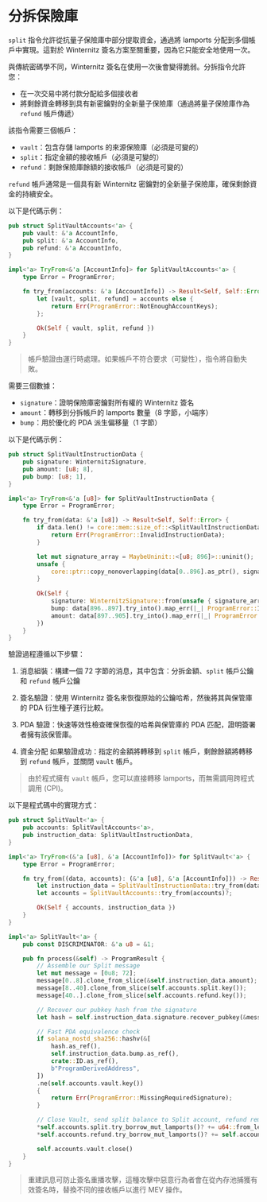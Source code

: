 # 分拆保險庫

`split` 指令允許從抗量子保險庫中部分提取資金，通過將 lamports 分配到多個帳戶中實現。這對於 Winternitz 簽名方案至關重要，因為它只能安全地使用一次。

與傳統密碼學不同，Winternitz 簽名在使用一次後會變得脆弱。分拆指令允許您：
- 在一次交易中將付款分配給多個接收者
- 將剩餘資金轉移到具有新密鑰對的全新量子保險庫（通過將量子保險庫作為 `refund` 帳戶傳遞）

<ArticleSection name="所需帳戶" id="required-accounts" level="h2" />

該指令需要三個帳戶：

- `vault`：包含存儲 lamports 的來源保險庫（必須是可變的）
- `split`：指定金額的接收帳戶（必須是可變的）  
- `refund`：剩餘保險庫餘額的接收帳戶（必須是可變的）

`refund` 帳戶通常是一個具有新 Winternitz 密鑰對的全新量子保險庫，確保剩餘資金的持續安全。

以下是代碼示例：

```rust
pub struct SplitVaultAccounts<'a> {
    pub vault: &'a AccountInfo,
    pub split: &'a AccountInfo,
    pub refund: &'a AccountInfo,
}

impl<'a> TryFrom<&'a [AccountInfo]> for SplitVaultAccounts<'a> {
    type Error = ProgramError;

    fn try_from(accounts: &'a [AccountInfo]) -> Result<Self, Self::Error> {
        let [vault, split, refund] = accounts else {
            return Err(ProgramError::NotEnoughAccountKeys);
        };

        Ok(Self { vault, split, refund })
    }
}
```

> 帳戶驗證由運行時處理。如果帳戶不符合要求（可變性），指令將自動失敗。

<ArticleSection name="指令數據" id="instruction-data" level="h2" />

需要三個數據：
- `signature`：證明保險庫密鑰對所有權的 Winternitz 簽名
- `amount`：轉移到分拆帳戶的 lamports 數量（8 字節，小端序）
- `bump`：用於優化的 PDA 派生偏移量（1 字節）

以下是代碼示例：

```rust
pub struct SplitVaultInstructionData {
    pub signature: WinternitzSignature,
    pub amount: [u8; 8],
    pub bump: [u8; 1],
}

impl<'a> TryFrom<&'a [u8]> for SplitVaultInstructionData {
    type Error = ProgramError;

    fn try_from(data: &'a [u8]) -> Result<Self, Self::Error> {
        if data.len() != core::mem::size_of::<SplitVaultInstructionData>() {
            return Err(ProgramError::InvalidInstructionData);
        }

        let mut signature_array = MaybeUninit::<[u8; 896]>::uninit();
        unsafe {
            core::ptr::copy_nonoverlapping(data[0..896].as_ptr(), signature_array.as_mut_ptr() as *mut u8, 896);
        }
        
        Ok(Self { 
            signature: WinternitzSignature::from(unsafe { signature_array.assume_init() }),
            bump: data[896..897].try_into().map_err(|_| ProgramError::InvalidInstructionData)?,
            amount: data[897..905].try_into().map_err(|_| ProgramError::InvalidInstructionData)?,
        })
    }
}
```

<ArticleSection name="指令邏輯" id="instruction-logic" level="h2" />

驗證過程遵循以下步驟：

1. 消息組裝：構建一個 72 字節的消息，其中包含：分拆金額、`split` 帳戶公鑰和 `refund` 帳戶公鑰

2. 簽名驗證：使用 Winternitz 簽名來恢復原始的公鑰哈希，然後將其與保管庫的 PDA 衍生種子進行比較。

3. PDA 驗證：快速等效性檢查確保恢復的哈希與保管庫的 PDA 匹配，證明簽署者擁有該保管庫。

4. 資金分配 如果驗證成功：指定的金額將轉移到 `split` 帳戶，剩餘餘額將轉移到 `refund` 帳戶，並關閉 `vault` 帳戶。

> 由於程式擁有 `vault` 帳戶，您可以直接轉移 lamports，而無需調用跨程式調用 (CPI)。

以下是程式碼中的實現方式：

```rust
pub struct SplitVault<'a> {
    pub accounts: SplitVaultAccounts<'a>,
    pub instruction_data: SplitVaultInstructionData,
}

impl<'a> TryFrom<(&'a [u8], &'a [AccountInfo])> for SplitVault<'a> {
    type Error = ProgramError;

    fn try_from((data, accounts): (&'a [u8], &'a [AccountInfo])) -> Result<Self, Self::Error> {
        let instruction_data = SplitVaultInstructionData::try_from(data)?;
        let accounts = SplitVaultAccounts::try_from(accounts)?;

        Ok(Self { accounts, instruction_data })
    }
}

impl<'a> SplitVault<'a> {
    pub const DISCRIMINATOR: &'a u8 = &1;

    pub fn process(&self) -> ProgramResult {
        // Assemble our Split message
        let mut message = [0u8; 72];
        message[0..8].clone_from_slice(&self.instruction_data.amount);
        message[8..40].clone_from_slice(self.accounts.split.key());
        message[40..].clone_from_slice(self.accounts.refund.key());

        // Recover our pubkey hash from the signature
        let hash = self.instruction_data.signature.recover_pubkey(&message).merklize();

        // Fast PDA equivalence check
        if solana_nostd_sha256::hashv(&[
            hash.as_ref(),
            self.instruction_data.bump.as_ref(),
            crate::ID.as_ref(),
            b"ProgramDerivedAddress",
        ])
        .ne(self.accounts.vault.key())
        {
            return Err(ProgramError::MissingRequiredSignature);
        }

        // Close Vault, send split balance to Split account, refund remainder to Refund account
        *self.accounts.split.try_borrow_mut_lamports()? += u64::from_le_bytes(self.instruction_data.amount);
        *self.accounts.refund.try_borrow_mut_lamports()? += self.accounts.vault.lamports().saturating_sub(u64::from_le_bytes(self.instruction_data.amount));

        self.accounts.vault.close()
    }
}
```

> 重建訊息可防止簽名重播攻擊，這種攻擊中惡意行為者會在從內存池捕獲有效簽名時，替換不同的接收帳戶以進行 MEV 操作。